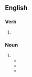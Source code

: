 ==English==

===Verb===
{{head|en|verb form}}

# {{present participle of|en|baulk|nocat=1}}

===Noun===
{{en-noun}}

# {{alternative form of|en|balking}}
#* {{RQ:Kingsley Two Years Ago|volume=I|page=45|passage=Up jump half-a-dozen off the logs and '''baulkings''', where they have been squatting, doubled up knee to nose, after the fashion of their class; and a volley of execrations, like a storm of grape, almost blows the two offenders off the wall.}}
#* {{quote-book|en|author=Thomas Valpy French; Herbert [Alfred] Birks, editor|chapter=The Lonely Pioneer|title=The Life and Correspondence of Thomas Valpy French, First Bishop of Lahore|volume=II|location=London|publisher=[[w:John Murray (publishing house)|John Murray]],{{nb...|Albemarle Street}}|date=2 May 1891|year_published=1895|page=389|passage=I have seldom experienced such trying bafflings and '''baulkings''' of purpose.}}
#* {{quote-book|en|author=H[enry] Rider Haggard|authorlink=H. Rider Haggard|chapter=June|title=[[w:A Farmer's Year|A Farmer’s Year: Being His Commonplace Book for 1898]]|location=London|publisher=[[w:Longman|Longmans, Green, and Co.]],{{nb...|39 Paternoster Row, London}}; New York and Bombay|year=1899|page=223|pageurl=https://archive.org/details/perkins59578365/page/223/mode/1up|passage=What he meant was that in the old days a root-field would receive three or four ploughings in addition to the necessary '''baulkings'''.}}